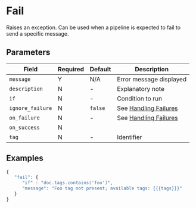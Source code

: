 
# Fail

<Synopsis>
Raises an exception. Can be used when a pipeline is expected to fail to send a specific message.
</Synopsis>

## Parameters

|Field|Required|Default|Description|
|---|---|---|---|
|`message`|Y|N/A|Error message displayed|
|`description`|N|-|Explanatory note|
|`if`|N|-|Condition to run|
|`ignore_failure`|N|`false`|See [Handling Failures](../handling-failures.mdx)|
|`on_failure`|N|-|See [Handling Failures](../handling-failures.mdx)|
|`on_success`|N|||
|`tag`|N|-|Identifier|

## Examples

```js
{
   "fail": {
      "if" : "doc.tags.contains('foo')",
      "message": "Foo tag not present; available tags: {{{tags}}}"
   }
}
```
